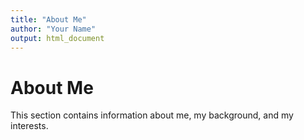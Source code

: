 ```yaml
---
title: "About Me"
author: "Your Name"
output: html_document
---
```


# About Me

This section contains information about me, my background, and my interests.
